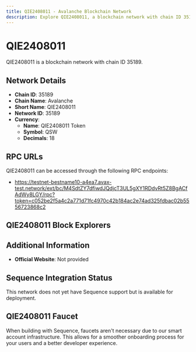 ```yaml
--- 
title: QIE2408011 - Avalanche Blockchain Network
description: Explore QIE2408011, a blockchain network with chain ID 35189. Learn about its native currency, QIE2408011 Token, and how to interact with the network.
---
```


# QIE2408011

QIE2408011 is a blockchain network with chain ID 35189.

## Network Details

- **Chain ID**: 35189
- **Chain Name**: Avalanche
- **Short Name**: QIE2408011
- **Network ID**: 35189
- **Currency**: 
  - **Name**: QIE2408011 Token
  - **Symbol**: QSW
  - **Decimals**: 18

## RPC URLs

QIE2408011 can be accessed through the following RPC endpoints:

- https://testnet-bestname10-a4ea7.avax-test.network/ext/bc/M4SdtZY7dfiwdJQdjcT3UL5gXY1RDdvRt5Z8BgACfAdWy8LGY/rpc?token=c052be2f5a4c2a771d71fc4970c42b184ac2e74ad325fdbac02b5556723868c2

## QIE2408011 Block Explorers



## Additional Information

- **Official Website**: Not provided

## Sequence Integration Status

This network does not yet have Sequence support but is available for deployment.

## QIE2408011 Faucet

When building with Sequence, faucets aren't necessary due to our smart account infrastructure. This allows for a smoother onboarding process for your users and a better developer experience.
